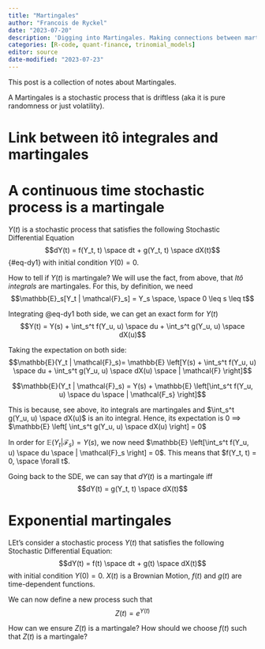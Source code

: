 ```yaml
---
title: "Martingales"
author: "Francois de Ryckel"
date: "2023-07-20"
description: 'Digging into Martingales. Making connections between martingales and itô integrals.'
categories: [R-code, quant-finance, trinomial_models]
editor: source
date-modified: "2023-07-23"
---
```


This post is a collection of notes about Martingales.  

A Martingales is a stochastic process that is driftless (aka it is pure randomness or just volatility). 

# Link between itô integrales and martingales 



# A continuous time stochastic process is a martingale 

$Y(t)$ is a stochastic process that satisfies the following Stochastic Differential Equation
$$dY(t) = f(Y_t, t) \space dt + g(Y_t, t) \space dX(t)$$ {#eq-dy1} with initial condition $Y(0) = 0$. 

How to tell if $Y(t)$ is martingale? 
We will use the fact, from above, that *Itô integrals* are martingales.
For this, by definition, we need $$\mathbb{E}_s[Y_t | \mathcal{F}_s] = Y_s \space, \space 0 \leq s \leq t$$

Integrating @eq-dy1 both side, we can get an exact form for $Y(t)$ 
$$Y(t) = Y(s) + \int_s^t f(Y_u, u) \space du + \int_s^t g(Y_u, u) \space dX(u)$$

Taking the expectation on both side: 
$$\mathbb{E}(Y_t | \mathcal{F}_s)= \mathbb{E} \left[Y(s) + \int_s^t f(Y_u, u) \space du + \int_s^t g(Y_u, u) \space dX(u) \space | \mathcal{F} \right]$$

$$\mathbb{E}(Y_t | \mathcal{F}_s) = Y(s) + \mathbb{E} \left[\int_s^t f(Y_u, u) \space du \space | \mathcal{F_s} \right]$$

This is because, see above, ito integrals are martingales and $\int_s^t g(Y_u, u) \space dX(u)$ is an ito integral.  Hence, its expectation is 0 ==> $\mathbb{E} \left[ \int_s^t g(Y_u, u) \space dX(u) \right] = 0$

In order for $\mathbb{E}(Y_t | \mathcal{F}_s) = Y(s)$, we now need $\mathbb{E} \left[\int_s^t f(Y_u, u) \space du \space | \mathcal{F}_s \right] = 0$.  This means that $f(Y_t, t) = 0, \space \forall t$. 

Going back to the SDE, we can say that $dY(t)$ is a martingale iff $$dY(t) = g(Y_t, t) \space dX(t)$$

# Exponential martingales 

LEt's consider a stochastic process $Y(t)$ that satisfies the following Stochastic Differential Equation: 
$$dY(t) = f(t) \space dt + g(t) \space dX(t)$$ with initial condition $Y(0) = 0$.  $X(t)$ is a Brownian Motion, $f(t)$ and $g(t)$ are time-dependent functions. 

We can now define a new process such that $$Z(t) = e^{Y(t)}$$

How can we ensure $Z(t)$ is a martingale?  How should we choose $f(t)$ such that $Z(t)$ is a martingale? 

